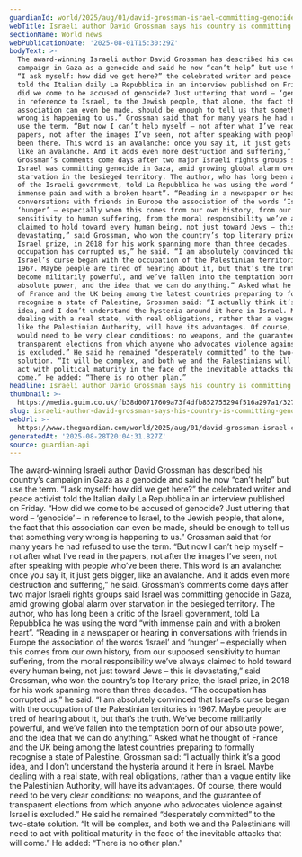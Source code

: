 ```yaml
---
guardianId: world/2025/aug/01/david-grossman-israel-committing-genocide-gaza
webTitle: Israeli author David Grossman says his country is committing genocide in Gaza
sectionName: World news
webPublicationDate: '2025-08-01T15:30:29Z'
bodyText: >-
  The award-winning Israeli author David Grossman has described his country’s
  campaign in Gaza as a genocide and said he now “can’t help” but use the term.
  “I ask myself: how did we get here?” the celebrated writer and peace activist
  told the Italian daily La Repubblica in an interview published on Friday. “How
  did we come to be accused of genocide? Just uttering that word – ‘genocide’ –
  in reference to Israel, to the Jewish people, that alone, the fact that this
  association can even be made, should be enough to tell us that something very
  wrong is happening to us.” Grossman said that for many years he had refused to
  use the term. “But now I can’t help myself – not after what I’ve read in the
  papers, not after the images I’ve seen, not after speaking with people who’ve
  been there. This word is an avalanche: once you say it, it just gets bigger,
  like an avalanche. And it adds even more destruction and suffering,” he said.
  Grossman’s comments come days after two major Israeli rights groups said
  Israel was committing genocide in Gaza, amid growing global alarm over
  starvation in the besieged territory. The author, who has long been a critic
  of the Israeli government, told La Repubblica he was using the word “with
  immense pain and with a broken heart”. “Reading in a newspaper or hearing in
  conversations with friends in Europe the association of the words ‘Israel’ and
  ‘hunger’ – especially when this comes from our own history, from our supposed
  sensitivity to human suffering, from the moral responsibility we’ve always
  claimed to hold toward every human being, not just toward Jews – this is
  devastating,” said Grossman, who won the country’s top literary prize, the
  Israel prize, in 2018 for his work spanning more than three decades. “The
  occupation has corrupted us,” he said. “I am absolutely convinced that
  Israel’s curse began with the occupation of the Palestinian territories in
  1967. Maybe people are tired of hearing about it, but that’s the truth. We’ve
  become militarily powerful, and we’ve fallen into the temptation born of our
  absolute power, and the idea that we can do anything.” Asked what he thought
  of France and the UK being among the latest countries preparing to formally
  recognise a state of Palestine, Grossman said: “I actually think it’s a good
  idea, and I don’t understand the hysteria around it here in Israel. Maybe
  dealing with a real state, with real obligations, rather than a vague entity
  like the Palestinian Authority, will have its advantages. Of course, there
  would need to be very clear conditions: no weapons, and the guarantee of
  transparent elections from which anyone who advocates violence against Israel
  is excluded.” He said he remained “desperately committed” to the two-state
  solution. “It will be complex, and both we and the Palestinians will need to
  act with political maturity in the face of the inevitable attacks that will
  come.” He added: “There is no other plan.”
headline: Israeli author David Grossman says his country is committing genocide in Gaza
thumbnail: >-
  https://media.guim.co.uk/fb38d00717609a73f4dfb852755294f516a297a1/3274_271_1720_1376/500.jpg
slug: israeli-author-david-grossman-says-his-country-is-committing-genocide-in-gaza
webUrl: >-
  https://www.theguardian.com/world/2025/aug/01/david-grossman-israel-committing-genocide-gaza
generatedAt: '2025-08-28T20:04:31.827Z'
source: guardian-api
---
```

The award-winning Israeli author David Grossman has described his country’s campaign in Gaza as a genocide and said he now “can’t help” but use the term. “I ask myself: how did we get here?” the celebrated writer and peace activist told the Italian daily La Repubblica in an interview published on Friday. “How did we come to be accused of genocide? Just uttering that word – ‘genocide’ – in reference to Israel, to the Jewish people, that alone, the fact that this association can even be made, should be enough to tell us that something very wrong is happening to us.” Grossman said that for many years he had refused to use the term. “But now I can’t help myself – not after what I’ve read in the papers, not after the images I’ve seen, not after speaking with people who’ve been there. This word is an avalanche: once you say it, it just gets bigger, like an avalanche. And it adds even more destruction and suffering,” he said. Grossman’s comments come days after two major Israeli rights groups said Israel was committing genocide in Gaza, amid growing global alarm over starvation in the besieged territory. The author, who has long been a critic of the Israeli government, told La Repubblica he was using the word “with immense pain and with a broken heart”. “Reading in a newspaper or hearing in conversations with friends in Europe the association of the words ‘Israel’ and ‘hunger’ – especially when this comes from our own history, from our supposed sensitivity to human suffering, from the moral responsibility we’ve always claimed to hold toward every human being, not just toward Jews – this is devastating,” said Grossman, who won the country’s top literary prize, the Israel prize, in 2018 for his work spanning more than three decades. “The occupation has corrupted us,” he said. “I am absolutely convinced that Israel’s curse began with the occupation of the Palestinian territories in 1967. Maybe people are tired of hearing about it, but that’s the truth. We’ve become militarily powerful, and we’ve fallen into the temptation born of our absolute power, and the idea that we can do anything.” Asked what he thought of France and the UK being among the latest countries preparing to formally recognise a state of Palestine, Grossman said: “I actually think it’s a good idea, and I don’t understand the hysteria around it here in Israel. Maybe dealing with a real state, with real obligations, rather than a vague entity like the Palestinian Authority, will have its advantages. Of course, there would need to be very clear conditions: no weapons, and the guarantee of transparent elections from which anyone who advocates violence against Israel is excluded.” He said he remained “desperately committed” to the two-state solution. “It will be complex, and both we and the Palestinians will need to act with political maturity in the face of the inevitable attacks that will come.” He added: “There is no other plan.”
